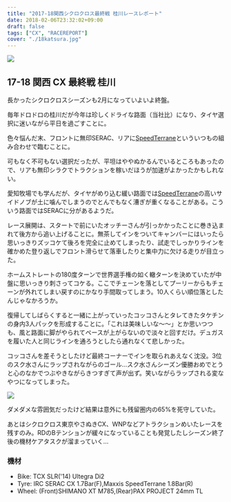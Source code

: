 ---
title: "2017-18関西シクロクロス最終戦 桂川レースレポート"
date: 2018-02-06T23:32:02+09:00
draft: false
tags: ["CX", "RACEREPORT"]
cover: "./18katsura.jpg"
---

![ ](https://farm5.staticflickr.com/4606/25227062527_7211e5c5f7_c.jpg)

## 17-18 関西 CX 最終戦 桂川

長かったシクロクロスシーズンも2月になっていよいよ終盤。

毎年ドロドロの桂川だが今年は珍しくドライな路面（当社比）になり、タイヤ選択に迷いながら平日を過ごすことに。

色々悩んだ末、フロントに無印SERAC、リアに[SpeedTerrane](http://amzn.to/2Fd1SiG)といういつもの組み合わせで臨むことに。

可もなく不可もない選択だったが、平坦はややぬかるんでいるところもあったので、リアも無印シラクでトラクションを稼いだほうが加速がよかったかもしれない。

愛知牧場でも学んだが、タイヤがめり込む緩い路面では[SpeedTerrane](http://amzn.to/2Fd1SiG)の高いサイドノブが土に噛んでしまうのでとんでもなく漕ぎが重くなることがある。こういう路面ではSERACに分があるようだ。

レース展開は、スタートで前にいたオッチーさんが引っかかったことに巻き込まれて後方から追い上げることに。無茶してインをついてキャンバーにはいったら思いっきりズッコケて後ろを完全に止めてしまったり、試走でしっかりラインを確かめた登り返しでフロント滑らせて落車したりと集中力に欠ける走りが目立った。

ホームストレートの180度ターンで世界選手権の如く轍ターンを決めていたが中盤に思いっきり刺さってコケる。ここでチェーンを落としてプーリーからもチェーンが外れてしまい戻すのにかなり手間取ってしまう。10人くらい順位落としたんじゃなかろうか。

復帰してしばらくすると一緒に上がっていったコッコさんとタレてきたタケチンの身内3人パックを形成することに。「これは美味しいな～～」とか思いつつも、風と路面に脚がやられてペースが上がらないので淡々と回すだけ。デュガスを履いた人と同じラインを通ろうとしたら通れなくて悲しかった。

コッコさんを差そうとしたけど最終コーナーでインを取られあえなく沈没。3位のスク水さんにラップされながらのゴール…スク水さんシーズン優勝おめでとうと心のなかでつぶやきながらきつすぎて声が出ず。笑いながらラップされる変なやつになってしまった。

![ ](https://farm5.staticflickr.com/4625/39199981445_28e33427d9_c.jpg)

ダメダメな雰囲気だったけど結果は意外にも残留圏内の65%を死守していた。

あとはシクロクロス東京やさぬきCX、WNPなどアトラクションめいたレースを残すのみ。RDのBテンションが緩々になっていることも発覚したしシーズン終了後の機材ケアタスクが溜まっていく…

### 機材

- Bike: TCX SLR('14) Ultegra Di2
- Tyre: IRC SERAC CX 1.7Bar(F),Maxxis SpeedTerrane 1.8Bar(R)
- Wheel: (Front)SHIMANO XT M785,(Rear)PAX PROJECT 24mm TL
